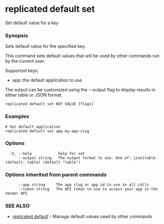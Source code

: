 # replicated default set

Set default value for a key

### Synopsis

Sets default value for the specified key.

This command sets default values that will be used by other commands run by the current user.

Supported keys:
- app: the default application to use

The output can be customized using the --output flag to display results in
either table or JSON format.

```
replicated default set KEY VALUE [flags]
```

### Examples

```
# Set default application
replicated default set app my-app-slug
```

### Options

```
  -h, --help            help for set
      --output string   The output format to use. One of: json|table (default: table) (default "table")
```

### Options inherited from parent commands

```
      --app string     The app slug or app id to use in all calls
      --token string   The API token to use to access your app in the Vendor API
```

### SEE ALSO

* [replicated default](replicated-cli-default)	 - Manage default values used by other commands

